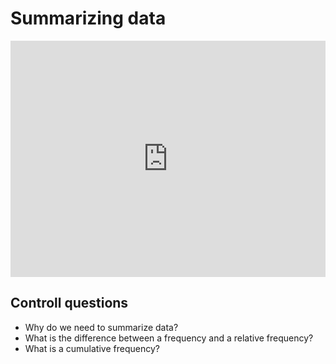 # Summarizing data



<div style='padding:75% 0 0 0;position:relative;'><iframe src='https://vimeo.com/showcase/11483988/embed?portrait=0&byline=0' allowfullscreen frameborder='0' style='position:absolute;top:0;left:0;width:100%;height:100%;'></iframe>
</div>



## Controll questions

- Why do we need to summarize data?
- What is the difference between a frequency and a relative frequency?
- What is a cumulative frequency?




